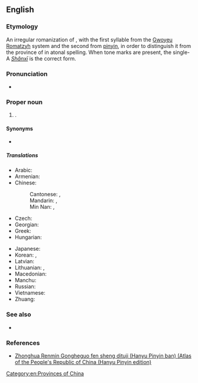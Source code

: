 {{also|Shanxi}}

==English==
{{wikipedia}}

===Etymology===
An irregular romanization of {{etyl|zh|en}} {{m|zh|陝西||[Land] [[west|West]] of the [[Shan]] [[pass|Pass]]|tr=Shǎnxī}}, with the first syllable from the [[Gwoyeu Romatzyh]] system and the second from [[pinyin]], in order to distinguish it from the province of {{m|zh|山西||[Land] [[west|West]] of the [Taihang] [[mountain|Mountains]]|tr=Shānxī}} in atonal spelling. When tone marks are present, the single-A ''[[Shǎnxī]]'' is the correct form.

===Pronunciation===
* {{IPA|en|/ʃɑːnˈʃiː/|/ˈʃænˈʃiː/}}

===Proper noun===
{{en-proper noun}}

# {{place|en|[[province]]|c/China|with [[its]] [[capital]] at [[Xi'an]] and [[including]] the [[Wei River]] [[valley]] and the [[fertile]] [[southern]] [[half]] of the [[Ordos]] [[loop|Loop]], [[comprising]] [[much]] of the [[Loess Plateau]]}}.

====Synonyms====
* {{l|en|Shensi}}

=====Translations=====
{{trans-top|province of northwest China}}
* Arabic: {{t|ar|شَانْشِي|m}}
* Armenian: {{t|hy|Շենսի}}
* Chinese:
*: Cantonese: {{t|yue|陝西|sc=Hani}}, {{t|yue|陕西|tr=sim2 sai1|sc=Hani}}
*: Mandarin: {{t+|cmn|陝西|sc=Hani}}, {{t+|cmn|陕西|tr=Shǎnxī|sc=Hani}}
*: Min Nan: {{t|nan|陝西|sc=Hani}}, {{t|nan|陕西|tr=Siám-sai|sc=Hani}}
* Czech: {{t|cs|Šen-si}}
* Georgian: {{t|ka|შენსი}}
* Greek: {{t|el|Σαανσί}}
* Hungarian: {{t|hu|Senhszi}}
{{trans-mid}}
* Japanese: {{t|ja|陝西|tr=せんせい, Sensei}}
* Korean: {{t|ko|^산시}}, {{t|ko|섬서}}
* Latvian: {{t|lv|Šaaņsji}}
* Lithuanian: {{t|lt|Šaansi}}, {{t|lt|Šensi}}
* Macedonian: {{t|mk|Шенсји}}
* Manchu: {{t|mnc|ᡧᠠᠨᠰᡳ}}
* Russian: {{t|ru|Шэньси́|f}} {{qualifier|indeclinable}}
* Vietnamese: {{t|vi|Thiểm Tây}}
* Zhuang: {{t|za|Sanjsih}}
{{trans-bottom}}

===See also===
* {{l|en|Shanxi}}

===References===
* [https://web.archive.org/web/20160326042712/https://www.paragonbook.com/html/browsesubj/fullcitation.cfm?item=35277 Zhonghua Renmin Gongheguo fen sheng dituji (Hanyu Pinyin ban) (Atlas of the People's Republic of China (Hanyu Pinyin edition)]

[[Category:en:Provinces of China]]